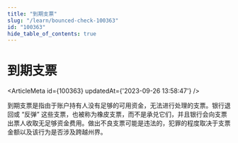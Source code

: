 ```yaml
---
title: "到期支票"
slug: "/learn/bounced-check-100363"
id: "100363"
hide_table_of_contents: true
---
```



# 到期支票

<ArticleMeta id={100363} updatedAt={'2023-09-26 13:58:47'} />
<div className='border-solid border-b border-t-0 my-4 border-[var(--ifm-color-gray-300)]' />

到期支票是指由于账户持有人没有足够的可用资金，无法进行处理的支票。银行退回或 “反弹” 这些支票，也被称为橡皮支票，而不是承兑它们，并且银行会向支票出票人收取无足够资金费用。做出不良支票可能是违法的，犯罪的程度取决于支票金额以及该行为是否涉及跨越州界。
